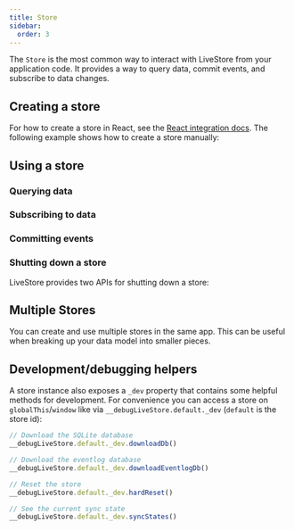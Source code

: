 ```yaml
---
title: Store
sidebar:
  order: 3
---
```



The `Store` is the most common way to interact with LiveStore from your application code. It provides a way to query data, commit events, and subscribe to data changes.

## Creating a store

For how to create a store in React, see the [React integration docs](/reference/framework-integrations/react-integration). The following example shows how to create a store manually:

<CreateStoreSnippet />

## Using a store

### Querying data

<QueryDataSnippet />

### Subscribing to data

<SubscribeSnippet />

### Committing events

<CommitEventSnippet />

### Shutting down a store

LiveStore provides two APIs for shutting down a store:

<ShutdownSnippet />

## Multiple Stores

You can create and use multiple stores in the same app. This can be useful when breaking up your data model into smaller pieces.

## Development/debugging helpers

A store instance also exposes a `_dev` property that contains some helpful methods for development. For convenience you can access a store on `globalThis`/`window` like via `__debugLiveStore.default._dev` (`default` is the store id):

```ts
// Download the SQLite database
__debugLiveStore.default._dev.downloadDb()

// Download the eventlog database
__debugLiveStore.default._dev.downloadEventlogDb()

// Reset the store
__debugLiveStore.default._dev.hardReset()

// See the current sync state
__debugLiveStore.default._dev.syncStates()
```   
